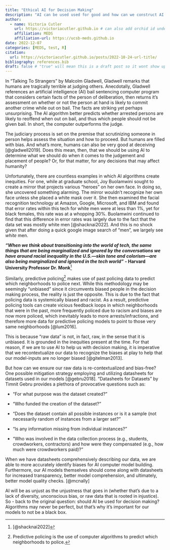 ```yaml
---
title: "Ethical AI for Decision Making"
description: "AI can be used used for good and how can we construct AI without unintended consequences"
author:
  - name: Victoria Cutler
    url: https://victoriacutler.github.io # can also add orchid id under here
    affiliation: MEDS 
    affiliation-url: https://ucsb-meds.github.io
date: 2022-12-07
categories: [MEDS, test, R]
citation:
  url: https://victoriacutler.github.io/posts/2022-10-24-url-title/
bibliography: references.bib
draft: false # "true" will mean this is a draft post so it wont show up on my site
---
```


In "Talking To Strangers" by Malcolm Gladwell, Gladwell remarks that humans are tragically terrible at judging others. Anecdotally, Gladwell references an artificial intelligence (AI) bail sentencing computer program that considers certain facts of the person of deliberation, then returns it's assessment on whether or not the person at hand is likely to commit another crime while out on bail. The facts are striking yet perhaps unsurprising. The AI algorithm better predicts whether arrested persons are likely to reoffend when out on bail, and thus which people should not be given bail. In short, the computer outperforms the judge.

The judiciary process is set on the premise that scrutinizing someone in person helps assess the situation and how to proceed. But humans are filled with bias. And what's more, humans can also be very good at deceiving [@gladwell2019]. Does this mean, then, that we should be using AI to determine what we should do when it comes to the judgement and placement of people? Or, for that matter, for any decisions that may affect humanity?

Unfortunately, there are countless examples in which AI algorithms create inequities. For one, while at graduate school, Joy Buolamwini sought to create a mirror that projects various "heroes" on her own face. In doing so, she uncovered something alarming. The mirror wouldn't recognize her own face unless she placed a white mask over it. She then examined the facial recognition technology at Amazon, Google, Microsoft, and IBM and found that error rates within this tech for white men were at less than 1%, yet for black females, this rate was at a whopping 30%. Buolamwini continued to find that this difference in error rates was largely due to the fact that the data set was mostly white men [@shacknai2022]. And this is no shock given that after doing a quick google image search of "men", we largely see *white* men.

***"**When we think about transitioning into the world of tech, the same things that are being marginalized and ignored by the conversations we have around racial inequality in the U.S.---skin tone and colorism---are also being marginalized and ignored in the tech world**"*** **- Harvard University Professor** **Dr. Monk**[^1]

[^1]: [@shacknai2022]

Similarly, predictive policing[^2] makes use of past policing data to predict which neighborhoods to police next. While this methodology may be seemingly "unbiased" since it circumvents biased people in the decision making process, the reality is just the opposite. This is due to the fact that policing data is systemically biased and racist. As a result, predictive policing tools can create vicious feedback loops in which neighborhoods that were in the past, more frequently policed due to racism and biases are now more policed, which inevitably leads to more arrests/infractions, and therefore more data for predictive policing models to point to those very same neighborhoods [@lum2016].

[^2]: Predictive policing is the use of computer algorithms to predict which neighborhoods to police.

This is because "raw data" is not, in fact, raw, in the sense that it is unbiased. It is grounded in the inequities present at the time. For that reason, if we are to use AI to help us with decision making, it is imperative that we recontextualize our data to recognize the biases at play to help that our model-inputs are no longer biased [@gitelman2013].

But how can we ensure our raw data is re-contextualized and bias-free? One possible mitigation strategy employing and utilizing datasheets for datasets used in our models [@gebru2018]. "Datasheets for Datasets" by Timnit Gebru provides a plethora of provocative questions such as:

-   "For what purpose was the dataset created?"

-   "Who funded the creation of the dataset?"

-   "Does the dataset contain all possible instances or is it a sample (not necessarily random of instances from a larger set?"

-   "Is any information missing from individual instances?"

-   "Who was involved in the data collection process (e.g., students, crowdworkers, contractors) and how were they compensated (e.g., how much were crowdworkers paid)?"

When we have datasheets comprehensively describing our data, we are able to more accurately identify biases for AI computer model building. Furthermore, our AI models themselves should come along with datasheets for increased transparency, better model comprehension, and ultimately, better model quality checks. [@mcnally]

AI will be as unjust as the unjustness that goes in (whether that's due to a lack of diversity, unconscious bias, or raw data that is rooted in injustice). So - back to the original question: should AI be used for decision making? Algorithms may never be perfect, but that's why it's important for our models to not be a black box.
